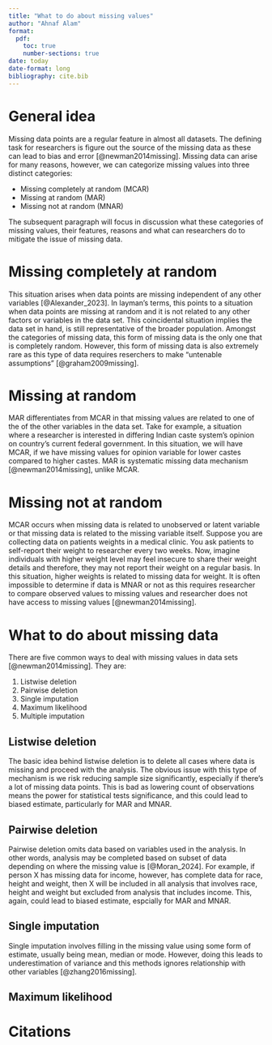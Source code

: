 ```yaml
---
title: "What to do about missing values"
author: "Ahnaf Alam"
format:
  pdf:
    toc: true
    number-sections: true
date: today
date-format: long
bibliography: cite.bib
---
```


# General idea

Missing data points are a regular feature in almost all datasets. The defining task for researchers is figure out the source of the missing data as these can lead to bias and error [@newman2014missing]. Missing data can arise for many reasons, however, we can categorize missing values into three distinct categories:

  * Missing completely at random (MCAR)
  * Missing at random (MAR)
  * Missing not at random (MNAR)

The subsequent paragraph will focus in discussion what these categories of missing values, their features, reasons and what can researchers do to mitigate the issue of missing data.

# Missing completely at random

This situation arises when data points are missing independent of any other variables [@Alexander_2023]. In layman's terms, this points to a situation when data points are missing at random and it is not related to any other factors or variables in the data set. This coincidental situation implies the data set in hand, is still representative of the broader population. Amongst the categories of missing data, this form of missing data is the only one that is completely random. However, this form of missing data is also extremely rare as this type of data requires reserchers to make "untenable assumptions" [@graham2009missing]. 

# Missing at random

MAR differentiates from MCAR in that missing values are related to one of the of the other variables in the data set. Take for example, a situation where a researcher is interested in differing Indian caste system's opinion on country's current federal government. In this situation, we will have MCAR, if we have missing values for opinion variable for lower castes compared to higher castes.  MAR is systematic missing data mechanism [@newman2014missing], unlike MCAR. 

# Missing not at random

MCAR occurs when missing data is related to unobserved or latent variable or that missing data is related to the missing variable itself. Suppose you are collecting data on patients weights in a medical clinic. You ask patients to self-report their weight to researcher every two weeks. Now, imagine individuals with higher weight level may feel insecure to share their weight details and therefore, they may not report their weight on a regular basis. In this situation, higher weights is related to missing data for weight. It is often impossible to determine if data is MNAR or not as this requires researcher to compare observed values to missing values and researcher does not have access to missing values [@newman2014missing]. 

# What to do about missing data

There are five common ways to deal with missing values in data sets [@newman2014missing]. They are:

1. Listwise deletion
2. Pairwise deletion
3. Single imputation
4. Maximum likelihood
5. Multiple imputation


## Listwise deletion

The basic idea behind listwise deletion is to delete all cases where data is missing and proceed with the analysis. The obvious issue with this type of mechanism is we risk reducing sample size significantly, especially if there's a lot of missing data points. This is bad as lowering count of observations means the power for statistical tests significance, and this could lead to biased estimate, particularly for MAR and MNAR.

## Pairwise deletion

Pairwise deletion omits data based on variables used in the analysis. In other words, analysis may be completed based on subset of data depending on where the missing value is [@Moran_2024]. For example, if person X has missing data for income, however, has complete data for race, height and weight, then X will be included in all analysis that involves race, height and weight but excluded from analysis that includes income. This, again, could lead to biased estimate, espcially for MAR and MNAR.

## Single imputation

Single imputation involves filling in the missing value using some form of estimate, usually being mean, median or mode. However, doing this leads to underestimation of variance and this methods ignores relationship with other variables [@zhang2016missing]. 


## Maximum likelihood















\newpage
# Citations


